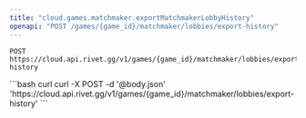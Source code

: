 ```yaml
---
title: "cloud.games.matchmaker.exportMatchmakerLobbyHistory"
openapi: "POST /games/{game_id}/matchmaker/lobbies/export-history"
---
```


```
POST https://cloud.api.rivet.gg/v1/games/{game_id}/matchmaker/lobbies/export-history
```


<RequestExample>
```bash curl
curl -X POST -d '@body.json' 'https://cloud.api.rivet.gg/v1/games/{game_id}/matchmaker/lobbies/export-history'
```
</RequestExample>
